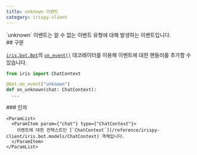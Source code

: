 ```yaml
---
title: unknown 이벤트
category: irispy-client
---
```


<Section>
  `unknown` 이벤트는 알 수 없는 이벤트 유형에 대해 발생하는 이벤트입니다.
</Section>
<Section>
  ## 구문

  [`iris.bot.Bot`](/reference/irispy-client/iris.bot/Class/Bot)의 [`on_event()`](/reference/irispy-client/iris.bot/Class/Bot/on_event) 데코레이터를 이용해 
  이벤트에 대한 핸들러를 추가할 수 있습니다.
  ~~~py
  from iris import ChatContext

  @bot.on_event("unknown")
  def on_unknown(chat: ChatContext):
    ...
  ~~~

  <Section>
    ### 인자

    <ParamList>
      <ParamItem param={"chat"} type={"ChatContext"}>
        이벤트에 대한 컨텍스트인 [`ChatContext`](/reference/irispy-client/iris.bot.models/ChatContext) 객체입니다.
      </ParamItem>
    </ParamList>
  </Section>
</Section>